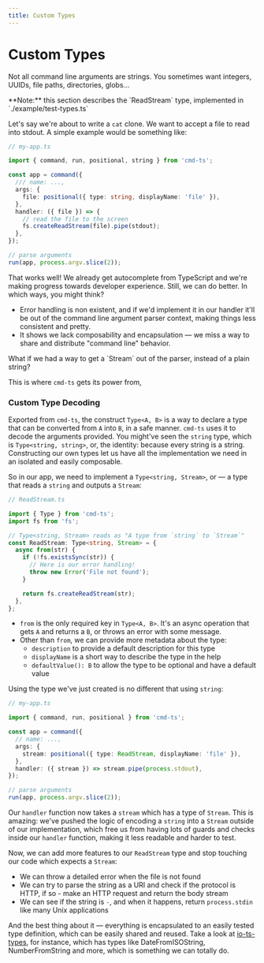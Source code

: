 ```yaml
---
title: Custom Types
---
```



# Custom Types

Not all command line arguments are strings. You sometimes want integers, UUIDs, file paths, directories, globs...

<Callout>
  **Note:** this section describes the `ReadStream` type, implemented in
  `./example/test-types.ts`
</Callout>

Let's say we're about to write a `cat` clone. We want to accept a file to read into stdout. A simple example would be something like:

```typescript
// my-app.ts

import { command, run, positional, string } from 'cmd-ts';

const app = command({
  /// name: ...,
  args: {
    file: positional({ type: string, displayName: 'file' }),
  },
  handler: ({ file }) => {
    // read the file to the screen
    fs.createReadStream(file).pipe(stdout);
  },
});

// parse arguments
run(app, process.argv.slice(2));
```

That works well! We already get autocomplete from TypeScript and we're making progress towards developer experience. Still, we can do better. In which ways, you might think?

- Error handling is non existent, and if we'd implement it in our handler it'll be out of the command line argument parser context, making things less consistent and pretty.
- It shows we lack composability and encapsulation — we miss a way to share and distribute "command line" behavior.

<Callout>
  What if we had a way to get a `Stream` out of the parser, instead of a plain
  string?
</Callout>

This is where `cmd-ts` gets its power from,

### Custom Type Decoding

Exported from `cmd-ts`, the construct `Type<A, B>` is a way to declare a type that can be converted from `A` into `B`, in a safe manner. `cmd-ts` uses it to decode the arguments provided. You might've seen the `string` type, which is `Type<string, string>`, or, the identity: because every string is a string. Constructing our own types let us have all the implementation we need in an isolated and easily composable.

So in our app, we need to implement a `Type<string, Stream>`, or — a type that reads a `string` and outputs a `Stream`:

```ts
// ReadStream.ts

import { Type } from 'cmd-ts';
import fs from 'fs';

// Type<string, Stream> reads as "A type from `string` to `Stream`"
const ReadStream: Type<string, Stream> = {
  async from(str) {
    if (!fs.existsSync(str)) {
      // Here is our error handling!
      throw new Error('File not found');
    }

    return fs.createReadStream(str);
  },
};
```

- `from` is the only required key in `Type<A, B>`. It's an async operation that gets `A` and returns a `B`, or throws an error with some message.
- Other than `from`, we can provide more metadata about the type:
  - `description` to provide a default description for this type
  - `displayName` is a short way to describe the type in the help
  - `defaultValue(): B` to allow the type to be optional and have a default value

Using the type we've just created is no different that using `string`:

```ts
// my-app.ts

import { command, run, positional } from 'cmd-ts';

const app = command({
  // name: ...,
  args: {
    stream: positional({ type: ReadStream, displayName: 'file' }),
  },
  handler: ({ stream }) => stream.pipe(process.stdout),
});

// parse arguments
run(app, process.argv.slice(2));
```

Our `handler` function now takes a `stream` which has a type of `Stream`. This is amazing: we've pushed the logic of encoding a `string` into a `Stream` outside of our implementation, which free us from having lots of guards and checks inside our `handler` function, making it less readable and harder to test.

Now, we can add more features to our `ReadStream` type and stop touching our code which expects a `Stream`:

- We can throw a detailed error when the file is not found
- We can try to parse the string as a URI and check if the protocol is HTTP, if so - make an HTTP request and return the body stream
- We can see if the string is `-`, and when it happens, return `process.stdin` like many Unix applications

And the best thing about it — everything is encapsulated to an easily tested type definition, which can be easily shared and reused. Take a look at [io-ts-types](https://github.com/gcanti/io-ts-types), for instance, which has types like DateFromISOString, NumberFromString and more, which is something we can totally do.
